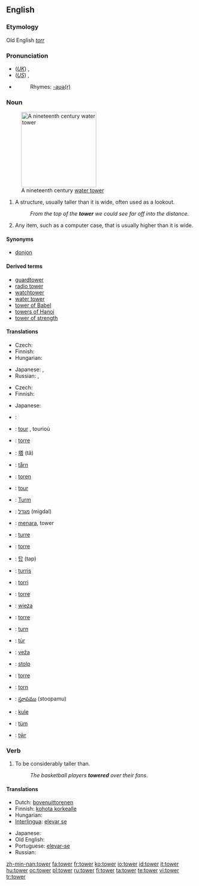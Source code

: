 ==English==

===Etymology===
Old English ''[[torr]]''

===Pronunciation===
*(''[[Received Pronunciation|UK]]'') {{IPA|/ˈtaʊə/}}, {{SAMPA|/"taU@/}}
*(''[[General American|US]]'') {{IPA|/ˈtaʊɚ/}}, {{SAMPA|/"taU@`/}}
*{{audio|en-us-tower.ogg|Audio (US)}}
*:Rhymes: [[Rhymes:English:-aʊə(r)|-aʊə(r)]]

===Noun===
{{wikipedia}}
{{en-noun}}
[[Image:800px-FtThomasTower.jpg|200px|right|thumb|A nineteenth century [[water tower]]]]

# A structure, usually taller than it is wide, often used as a lookout.
#:''From the top of the '''tower''' we could see far off into the distance.''
# {{figuratively}} Any item, such as a computer case, that is usually higher than it is wide.

====Synonyms====
*[[donjon]]

====Derived terms====
*[[guardtower]]
*[[radio tower]]
*[[watchtower]]
*[[water tower]]
*[[tower of Babel]]
*[[towers of Hanoi]]
*[[tower of strength]]

====Translations====
{{trans-top|structure}}
* Czech: {{t-|cs|věž|f}}
* Finnish: {{t+|fi|torni}}
* Hungarian: {{t-|hu|torony}}
{{trans-mid}}
* Japanese: {{t+|ja|塔|tr=tō|sc=Jpan}}, {{t|ja|タワー|tr=tawā|sc=Jpan}}
* Russian: {{t|ru|башня|f|tr=bášn'a|sc=Cyrl}}, {{t|ru|вышка|f|tr=výška|sc=Cyrl}}
{{trans-bottom}}

{{trans-top|''(figuratively)'' any item that is higher than it is wide}}
* Czech: {{t-|cs|věž|f}}
* Finnish: {{t+|fi|torni}}
{{trans-mid}}
* Japanese: {{t|ja|タワー|tr=tawā|sc=Jpan}}
{{trans-bottom}}

{{checktrans-top}}
*{{ttbc|Arabic}}: {{ARchar|[[برج]]}} {{unicode|(burj)}}
*{{ttbc|Breton}}: [[tour#Breton|tour]] {{m}}, tourioù {{p}}
*{{ttbc|Catalan}}: [[torre]] {{f}}
*{{ttbc|Chinese}}: [[塔]] (tǎ)
*{{ttbc|Danish}}: [[tårn]] {{n}}
*{{ttbc|Dutch}}: [[toren]] {{m}}
*{{ttbc|French}}: [[tour#French|tour]] {{f}}
*{{ttbc|German}}: [[Turm]] {{m}}
*{{ttbc|Hebrew}}: [[מגדל]] (migdal) {{m}}
*{{ttbc|Indonesian}}: [[menara]], tower
*{{ttbc|Interlingua}}: [[turre]]
*{{ttbc|Italian}}: [[torre]] {{f}}
{{checktrans-mid}}
*{{ttbc|Korean}}: [[탑]] (tap)
*{{ttbc|Latin}}: [[turris]] {{f}}
*{{ttbc|Maltese}}: [[torri]] {{m}}
*{{ttbc|Occitan}}: [[torre]] {{f}}
*{{ttbc|Polish}}: [[wieża]] {{f}}
*{{ttbc|Portuguese}}: [[torre]] {{f}}
*{{ttbc|Romanian}}: [[turn#Romanian|turn]] {{n}}
*{{ttbc|Scottish Gaelic}}: [[tùr]] {{m}}
*{{ttbc|Slovak}}: [[veža]] {{f}}
*{{ttbc|Slovene}}: [[stolp]] {{m}}
*{{ttbc|Spanish}}: [[torre]] {{f}}
*{{ttbc|Swedish}}: [[torn#Swedish|torn]]
*{{ttbc|Telugu}}: [[స్తూపము]] (stoopamu)
*{{ttbc|Turkish}}: [[kule]]
*{{ttbc|Volapük}}: [[tüm]]
*{{ttbc|Welsh}}: [[tŵr]]
{{checktrans-bottom}}

===Verb===
{{en-verb|towers|towering|towered}}

# To be considerably taller than.
#:''The basketball players '''towered''' over their fans''.

====Translations====
{{trans-top|to be considerably taller than}}
* Dutch: [[bovenuittorenen]]
* Finnish: [[kohota korkealle]]
* Hungarian: {{t|hu|tornyosul}}
* [[Interlingua]]: [[elevar se]]
{{trans-mid}}
* Japanese: {{t|ja|そびえ立つ|tr=sobie tatsu|sc=Jpan}}
* Old English: {{t-|ang|hlifian|xs=Old English}}
* Portuguese: [[elevar-se]]
* Russian: {{t|ru|возвышаться|tr=vozvyšát's'a|sc=Cyrl}} {{impf}}
{{trans-bottom}}

[[zh-min-nan:tower]]
[[fa:tower]]
[[fr:tower]]
[[ko:tower]]
[[io:tower]]
[[id:tower]]
[[it:tower]]
[[hu:tower]]
[[oc:tower]]
[[pl:tower]]
[[ru:tower]]
[[fi:tower]]
[[ta:tower]]
[[te:tower]]
[[vi:tower]]
[[tr:tower]]